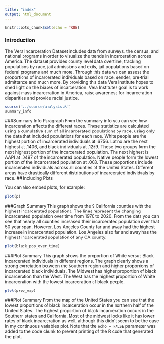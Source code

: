 ```yaml
---
title: "index"
output: html_document
---
```


```r
knitr::opts_chunk$set(echo = TRUE)
```

### Introduction
The Vera Incarceration Dataset includes data from surveys, the census, and national programs in order to visualize the trends in incarceration across America. The dataset provides county level data overtime, tracking populations by race, jail admissions and exits, jail populations based on federal programs and much more. Through this data we can assess the proportions of incarcerated individuals based on race, gender, pre-trial admittance and much more. By providing this data Vera Institute hopes to shed light on the biases of incarceration. Vera Institutes goal is to work against mass incarceration in America, raise awareness for incarceration disparities and provide racial justice. 



```r
source("../source/analysis.R")
summary_info
```
###Summary Info Paragraph
From the summary info you can see how incarceration affects the different races. These statistics are calculated using a cumulative sum of all incarcerated populations by race, using only the data that included populations for each race. White people are the highest portion of incarcerated individuals at .6756. Latinx are the next highest at .1406, and black individuals at .1259. These two groups form the next highest portion of the incarcerated population. The next highest is AAPI at .0497 of the incarcerated population. Native people form the lowest portion of the incarcerated population at .008. These proportions include incarcerated individuals across all counties of the United States. Different areas have drastically different distributions of incarcerated individuals by race.
## Including Plots

You can also embed plots, for example:

```r
plot(p)
```
###Graph Summary
This graph shows the 9 California counties with the highest incarcerated populations. The lines represent the changing incarcerated population over time from 1970 to 2020. From the data you can see that nearly all counties increased their incarcerated population over that 50 year span. However, Los Angeles County far and away had the highest increase in incarcerated population. Los Angeles also far and away has the highest incarcerated population of any CA county.

```r
plot(black_pop_over_time)
```
###Plot Summary
This graph shows the proportion of White versus Black incarcerated individuals in different regions. The graph clearly shows a strong correlation between the Southern region and higher proportions of incarcerated black individuals. The Midwest has higher proportion of black incarceration than the West. The West has the highest proportion of White incarceration with the lowest incarceration of black people.


```r
plot(prop_map)
```
###Plot Summary
From the map of the United States you can see that the lowest proportions of black incarceration occur in the northern half of the United States. The highest proportion of black incarceration occurs in the Southern states and California. Most of the midwest looks like it has lower rates of black incarceration as well, although this didn't seem to be the case in my continuous variables plot.
Note that the `echo = FALSE` parameter was added to the code chunk to prevent printing of the R code that generated the plot.
